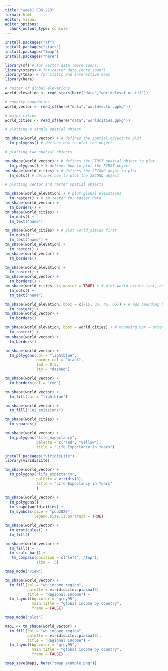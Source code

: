 ```yaml
---
title: "week1 EDS 223"
format: html
editor: visual
editor_options: 
  chunk_output_type: console
---
```


```r
install.packages("sf")
install.packages("stars")
install.packages("tmap")
install.packages("here")
```

```r
library(sf) # for vector data (more soon!)
library(stars) # for raster data (more soon!)
library(tmap) # for static and interactive maps
library(here)

```

```r
# raster of global elevations
world_elevation <- read_stars(here("data","worldelevation.tif"))

# country boundaries
world_vector <- read_sf(here("data","worldvector.gpkg"))

# major cities
world_cities <- read_sf(here("data","worldcities.gpkg"))
```

```r
# plotting a single spatial object

tm_shape(world_vector) + # defines the spatial object to plot
  tm_polygons() # defines how to plot the object

```


```r
# plotting two spatial objects

tm_shape(world_vector) + # defines the FIRST spatial object to plot
  tm_polygons() + # defines how to plot the FIRST object
tm_shape(world_cities) + # defines the SECOND objet to plot
  tm_dots() # defines how to plot the SECOND object
```

```r
# plotting vector and raster spatial objects

tm_shape(world_elevation) + # plot global elevations
  tm_raster() + # tm_raster for raster data
tm_shape(world_vector) +
  tm_borders() +
tm_shape(world_cities) +
  tm_dots() +
  tm_text("name")
```

```r
tm_shape(world_cities) + # plot world_cities first
  tm_dots() +
  tm_text("name") +
tm_shape(world_elevation) +
  tm_raster() +
tm_shape(world_vector) +
  tm_borders() 
```

```r
tm_shape(world_elevation) + 
  tm_raster() + 
tm_shape(world_vector) +
  tm_borders() +
tm_shape(world_cities, is.master = TRUE) + # plot world_cities last, but set as main shape
  tm_dots() +
  tm_text("name")
```

```r
tm_shape(world_elevation, bbox = c(-15, 35, 45, 65)) + # add bounding box to restrict extent
  tm_raster() + 
tm_shape(world_vector) +
  tm_borders() 
```

```r
tm_shape(world_elevation, bbox = world_cities) + # bounding box = extent of world_cities
  tm_raster() + 
tm_shape(world_vector) +
  tm_borders() 
```

```r
tm_shape(world_vector) +
  tm_polygons(col = "lightblue",
              border.col = "black",
              lwd = 0.5,
              lty = "dashed")

```

```r
tm_shape(world_vector) + 
  tm_borders(col = "red")

```

```r
tm_shape(world_vector) + 
  tm_fill(col = "lightblue")
```

```r
tm_shape(world_vector) +
  tm_fill("CO2_emissions")
```

```r
tm_shape(world_cities) + 
  tm_squares()
```

```r
tm_shape(world_vector) +
  tm_polygons("life_expectancy", 
              palette = c("red", "yellow"),
              title = "Life Expectancy in Years")
```

```r
install.packages("viridisLite")
library(viridisLite)
```

```r
tm_shape(world_vector) + 
  tm_polygons("life_expectancy", 
              palette = viridis(3),
              title = "Life Expectancy in Years"
              )

```

```r
tm_shape(world_vector) + 
  tm_polygons() + 
  tm_shape(world_cities) + 
  tm_symbols(size = "pop2020",
             legend.size.is.portrait = TRUE)
``` 


```r
tm_shape(world_vector) + 
  tm_graticules() +
  tm_fill() 
```


```r
tm_shape(world_vector) + 
  tm_fill() + 
  tm_scale_bar() +
   tm_compass(position = c("left", "top"),
              size = .5)
```

```r
tmap_mode("view")

tm_shape(world_vector) + 
  tm_fill(col = "wb_income_region",
          palette = viridisLite::plasma(5), 
          title = "Regional Income") +
  tm_layout(bg.color = "grey95", 
            main.title = "global income by country", 
            frame = FALSE)

```

```r
tmap_mode("plot")

map1 <- tm_shape(world_vector) + 
  tm_fill(col = "wb_income_region",
          palette = viridisLite::plasma(5), 
          title = "Regional Income") +
  tm_layout(bg.color = "grey95", 
            main.title = "global income by country", 
            frame = FALSE)

tmap_save(map1, here("tmap_example.png"))

```












